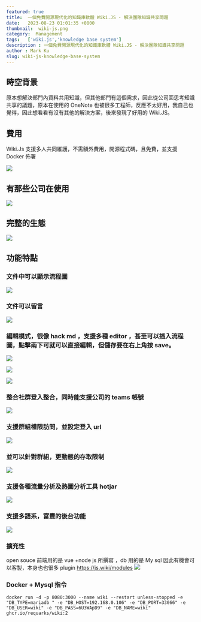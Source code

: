 ```yaml
---
featured: true
title:  一個免費開源現代化的知識庫軟體 Wiki.JS - 解決團隊知識共享問題
date:   2023-08-23 01:01:35 +0800
thumbnail:  wiki-js.png
category:  Management
tags:   ['wiki.js','knowledge base system']
description : 一個免費開源現代化的知識庫軟體 Wiki.JS - 解決團隊知識共享問題
author : Mark Ku
slug: wiki-js-knowledge-base-system
---
```

## 時空背景
原本想解決部門內資料共用知識，但其他部門有這個需求，因此從公司面思考知識共享的議題，原本在使用的 OneNote 也被很多工程師，反應不太好用，我自己也覺得，因此想看看有沒有其他的解決方案，後來發現了好用的 Wiki.JS。

## 費用
Wiki.Js 支援多人共同維護，不需額外費用，開源程式碼，且免費，並支援 Docker 佈署

![](1.png)
## 有那些公司在使用
![](https://hackmd.io/_uploads/B1zFKlXan.png)

## 完整的生態
![](2.png)

## 功能特點

### 文件中可以顯示流程圖
![](3.png)

### 文件可以留言
![](4.png)

### 編輯模式，很像 hack md ，支援多種 editor ，甚至可以插入流程圖，點擊兩下可就可以直接編輯，但儲存要在右上角按 save。

![](5.png)

![](6.png)

![](7.png)

### 整合社群登入整合，同時能支援公司的 teams 帳號
![](8.png)

### 支援群組權限訪問，並設定登入 url
![](9.png)

### 並可以針對群組，更動態的存取限制
![](10.png)

### 支援各種流量分析及熱圖分析工具 hotjar
![](11.png)

### 支援多語系，富豐的後台功能
![](12.png)

### 擴充性
open souce 前端用的是 vue  +node js 所撰寫 ，db 用的是 My sql  因此有機會可以客製，本身也也很多 plugin
https://js.wiki/modules
![](13.png)

### Docker + Mysql 指令
```
docker run -d -p 8080:3000 --name wiki --restart unless-stopped -e "DB_TYPE=mariadb " -e "DB_HOST=192.168.0.106" -e "DB_PORT=33066" -e "DB_USER=wiki" -e "DB_PASS=6U3WApD9" -e "DB_NAME=wiki" ghcr.io/requarks/wiki:2
```